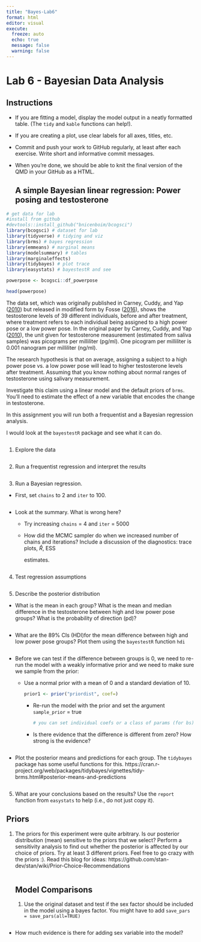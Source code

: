 ```yaml
---
title: "Bayes-Lab6"
format: html
editor: visual
execute:
  freeze: auto
  echo: true
  message: false
  warning: false
---
```


# Lab 6 - Bayesian Data Analysis

## Instructions

-   If you are fitting a model, display the model output in a neatly formatted table. (The `tidy` and `kable` functions can help!).

-   If you are creating a plot, use clear labels for all axes, titles, etc.

-   Commit and push your work to GitHub regularly, at least after each exercise. Write short and informative commit messages.

-   When you're done, we should be able to knit the final version of the QMD in your GitHub as a HTML.

    ## A simple Bayesian linear regression: Power posing and testosterone

```r
# get data for lab
#install from github
#devtools::install_github("bnicenboim/bcogsci")
library(bcogsci) # dataset for lab
library(tidyverse) # tidying and viz
library(brms) # bayes regression
library(emmeans) # marginal means 
library(modelsummary) # tables
library(marginaleffects) 
library(tidybayes) # plot trace
library(easystats) # bayestestR and see
```

```r

powerpose <- bcogsci::df_powerpose

head(powerpose)
```

The data set, which was originally published in Carney, Cuddy, and Yap ([2010](https://faculty.haas.berkeley.edu/dana_carney/power.poses.PS.2010.pdf)) but released in modified form by Fosse ([2016](https://vasishth.github.io/bayescogsci/book/ch-reg.html#ref-FossePowerPose)), shows the testosterone levels of 39 different individuals, before and after treatment, where treatment refers to each individual being assigned to a high power pose or a low power pose. In the original paper by Carney, Cuddy, and Yap ([2010](https://faculty.haas.berkeley.edu/dana_carney/power.poses.PS.2010.pdf)), the unit given for testosterone measurement (estimated from saliva samples) was picograms per milliliter (pg/ml). One picogram per milliliter is 0.001 nanogram per milliliter (ng/ml).

The research hypothesis is that on average, assigning a subject to a high power pose vs. a low power pose will lead to higher testosterone levels after treatment. Assuming that you know nothing about normal ranges of testosterone using salivary measurement.

Investigate this claim using a linear model and the default priors of `brms`. You'll need to estimate the effect of a new variable that encodes the change in testosterone.

In this assignment you will run both a frequentist and a Bayesian regression analysis.

I would look at the `bayestestR` package and see what it can do.

```r


```

1.  Explore the data

```r

```

2.  Run a frequentist regression and interpret the results

```r

```

3.  Run a Bayesian regression.

-   First, set `chains` to 2 and `iter` to 100.

```r

```

-   Look at the summary. What is wrong here?

    -   Try increasing `chains` = 4 and `iter` = 5000

    -   How did the MCMC sampler do when we increased number of chains and iterations? Include a discussion of the diagnostics: trace plots, $\hat{R}$, ESS

        estimates.

```r
```

4.  Test regression assumptions

    ```r


    ```

5.  Describe the posterior distribution

-   What is the mean in each group? What is the mean and median difference in the testosterone between high and low power pose groups? What is the probability of direction (pd)?

    ```r


    ```

-   What are the 89% CIs (HDI)for the mean difference between high and low power pose groups? Plot them using the `bayestestR` function `hdi`

    ```r

    ```

-   Before we can test if the difference between groups is 0, we need to re-run the model with a weakly informative prior and we need to make sure we sample from the prior:

    -   Use a normal prior with a mean of 0 and a standard deviation of 10.

        ```r

        prior1 <- prior("priordist", coef=)

        ```

        -   Re-run the model with the prior and set the argument `sample_prior` = true

            ```r
            # you can set individual coefs or a class of params (for bs)


            ```

        -   Is there evidence that the difference is different from zero? How strong is the evidence?

            ```r

            ```

-   Plot the posterior means and predictions for each group. The `tidybayes` package has some useful functions for this. https://cran.r-project.org/web/packages/tidybayes/vignettes/tidy-brms.html#posterior-means-and-predictions

    ```r

    ```

5.  What are your conclusions based on the results? Use the `report` function from `easystats` to help (i.e., do not just copy it).

## Priors

1.  The priors for this experiment were quite arbitrary. Is our posterior distribution (mean) sensitive to the priors that we select? Perform a sensitivity analysis to find out whether the posterior is affected by our choice of priors. Try at least 3 different priors. Feel free to go crazy with the priors :). Read this blog for ideas: https://github.com/stan-dev/stan/wiki/Prior-Choice-Recommendations

    ```r


    ```

    ## Model Comparisons

    1.  Use the original dataset and test if the sex factor should be included in the model using a bayes factor. You might have to add `save_pars = save_pars(all=TRUE)`

        ```r
        ```

-   How much evidence is there for adding sex variable into the model?
